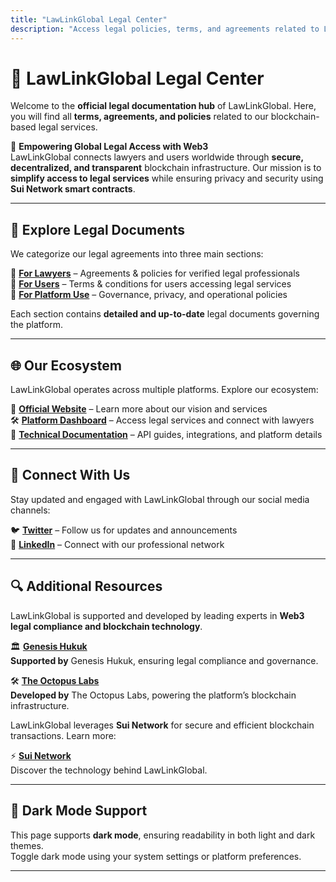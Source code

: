```yaml
---
title: "LawLinkGlobal Legal Center"
description: "Access legal policies, terms, and agreements related to LawLinkGlobal."
---
```


# **📖 LawLinkGlobal Legal Center**

Welcome to the **official legal documentation hub** of LawLinkGlobal. Here, you will find all **terms, agreements, and policies** related to our blockchain-based legal services.

🚀 **Empowering Global Legal Access with Web3**  
LawLinkGlobal connects lawyers and users worldwide through **secure, decentralized, and transparent** blockchain infrastructure. Our mission is to **simplify access to legal services** while ensuring privacy and security using **Sui Network smart contracts**.

---

## 📑 **Explore Legal Documents**
We categorize our legal agreements into three main sections:

🔹 [**For Lawyers**](/for-lawyers/terms-of-service-for-lawyers) – Agreements & policies for verified legal professionals  
🔹 [**For Users**](/for-users/terms-of-service-for-users) – Terms & conditions for users accessing legal services  
🔹 [**For Platform Use**](/for-platform-use/platform-usage-disclaimer) – Governance, privacy, and operational policies  

Each section contains **detailed and up-to-date** legal documents governing the platform.

---

## 🌐 **Our Ecosystem**
LawLinkGlobal operates across multiple platforms. Explore our ecosystem:

🔗 **[Official Website](https://lawlinkglobal.com)** – Learn more about our vision and services  
🛠️ **[Platform Dashboard](https://platform.lawlinkglobal.com)** – Access legal services and connect with lawyers  
📖 **[Technical Documentation](https://docs.lawlinkglobal.com)** – API guides, integrations, and platform details  

---

## 📣 **Connect With Us**
Stay updated and engaged with LawLinkGlobal through our social media channels:

🐦 **[Twitter](https://twitter.com/lawlinkglobal)** – Follow us for updates and announcements  
💼 **[LinkedIn](https://linkedin.com/company/lawlinkglobal)** – Connect with our professional network  

---

## 🔍 **Additional Resources**  

LawLinkGlobal is supported and developed by leading experts in **Web3 legal compliance and blockchain technology**.  

🏛️ [**Genesis Hukuk**](https://genesishukuk.com)  
**Supported by** Genesis Hukuk, ensuring legal compliance and governance.  

🛠️ [**The Octopus Labs**](https://theoctopuslabs.com)  
**Developed by** The Octopus Labs, powering the platform’s blockchain infrastructure.  

LawLinkGlobal leverages **Sui Network** for secure and efficient blockchain transactions. Learn more:  

⚡ [**Sui Network**](https://sui.io)  
Discover the technology behind LawLinkGlobal.  

---

## 🌙 **Dark Mode Support**
This page supports **dark mode**, ensuring readability in both light and dark themes.  
Toggle dark mode using your system settings or platform preferences.

---